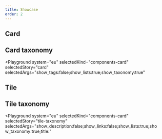 ```yaml
---
title: Showcase
order: 2
---
```



## Card

<Playground system="eu" selectedKind="components-card" selectedStory="default">
  <Html markup={card} />
</Playground>

## Card taxonomy

<Playground
  system="eu"
  selectedKind="components-card"
  selectedStory="card"
  selectedArgs="show_tags:false;show_lists:true;show_taxonomy:true"
>
  <Html markup={cardTaxonomy} />
</Playground>

## Tile

<Playground system="eu" selectedKind="components-card" selectedStory="tile">
  <Html markup={tile} />
</Playground>

## Tile taxonomy

<Playground
  system="eu"
  selectedKind="components-card"
  selectedStory="tile-taxonomy"
  selectedArgs="show_description:false;show_links:false;show_lists:true;show_taxonomy:true;title:"
>
  <Html markup={tileTaxonomy} />
</Playground>
